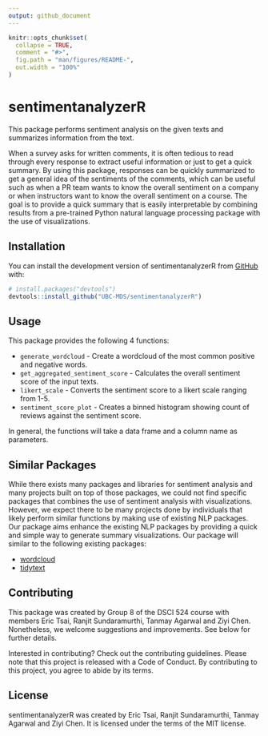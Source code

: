 ```yaml
---
output: github_document
---
```


<!-- README.md is generated from README.Rmd. Please edit that file -->

```r
knitr::opts_chunk$set(
  collapse = TRUE,
  comment = "#>",
  fig.path = "man/figures/README-",
  out.width = "100%"
)
```

# sentimentanalyzerR

<!-- badges: start -->

<!-- badges: end -->

This package performs sentiment analysis on the given texts and summarizes information from the text.

When a survey asks for written comments, it is often tedious to read through every response to extract useful information or just to get a quick summary. By using this package, responses can be quickly summarized to get a general idea of the sentiments of the comments, which can be useful such as when a PR team wants to know the overall sentiment on a company or when instructors want to know the overall sentiment on a course. The goal is to provide a quick summary that is easily interpretable by combining results from a pre-trained Python natural language processing package with the use of visualizations.

## Installation

You can install the development version of sentimentanalyzerR from [GitHub](https://github.com/) with:

``` r
# install.packages("devtools")
devtools::install_github("UBC-MDS/sentimentanalyzerR")
```

## Usage

This package provides the following 4 functions:

-   `generate_wordcloud` - Create a wordcloud of the most common positive and negative words.
-   `get_aggregated_sentiment_score` - Calculates the overall sentiment score of the input texts.
-   `likert_scale` - Converts the sentiment score to a likert scale ranging from 1-5.
-   `sentiment_score_plot` - Creates a binned histogram showing count of reviews against the sentiment score.

In general, the functions will take a data frame and a column name as parameters.

## Similar Packages

While there exists many packages and libraries for sentiment analysis and many projects built on top of those packages, we could not find specific packages that combines the use of sentiment analysis with visualizations. However, we expect there to be many projects done by individuals that likely perform similar functions by making use of existing NLP packages. Our package aims enhance the existing NLP packages by providing a quick and simple way to generate summary visualizations. Our package will similar to the following existing packages:

-   [wordcloud](https://cran.r-project.org/web/packages/wordcloud/wordcloud.pdf)
-   [tidytext](https://cran.r-project.org/web/packages/tidytext/vignettes/tidytext.html)

## Contributing

This package was created by Group 8 of the DSCI 524 course with members Eric Tsai, Ranjit Sundaramurthi, Tanmay Agarwal and Ziyi Chen. Nonetheless, we welcome suggestions and improvements. See below for further details.

Interested in contributing? Check out the contributing guidelines. Please note that this project is released with a Code of Conduct. By contributing to this project, you agree to abide by its terms.

## License

sentimentanalyzerR was created by Eric Tsai, Ranjit Sundaramurthi, Tanmay Agarwal and Ziyi Chen. It is licensed under the terms of the MIT license.
